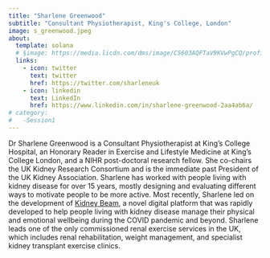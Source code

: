 ```yaml
---
title: "Sharlene Greenwood"
subtitle: "Consultant Physiotherapist, King's College, London"
image: s_greenwood.jpeg
about:
  template: solana
  # §image: https://media.licdn.com/dms/image/C5603AQFTaV9KVwPgCQ/profile-displayphoto-shrink_800_800/0/1561383630374?e=1692230400&v=beta&t=bNyxryQxUcgFtDjQy-qg_EFuebXN32-g6hc_zNkqHgo
  links:
    - icon: twitter
      text: twitter
      href: https://twitter.com/sharleneuk
    - icon: linkedin
      text: LinkedIn
      href: https://www.linkedin.com/in/sharlene-greenwood-2aa4ab6a/
# category: 
#   -Session1
---
```


Dr Sharlene Greenwood is a Consultant Physiotherapist at King's College Hospital, an Honorary Reader in Exercise and Lifestyle Medicine at King's College London, and a NIHR post-doctoral research fellow. She co-chairs the UK Kidney Research Consortium and is the immediate past President of the UK Kidney Association. Sharlene has worked with people living with kidney disease for over 15 years, mostly designing and evaluating different ways to motivate people to be more active. Most recently, Sharlene led on the development of [Kidney Beam](https://www.beamfeelgood.com), a novel digital platform that was rapidly developed to help people living with kidney disease manage their physical and emotional wellbeing during the COVID pandemic and beyond. Sharlene leads one of the only commissioned renal exercise services in the UK, which includes renal rehabilitation, weight management, and specialist kidney transplant exercise clinics.
